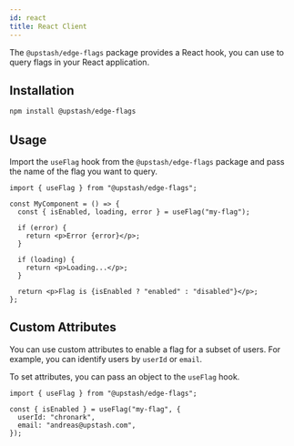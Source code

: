 ```yaml
---
id: react
title: React Client
---
```


The `@upstash/edge-flags` package provides a React hook, you can use to query
flags in your React application.

## Installation

```bash
npm install @upstash/edge-flags
```

## Usage

Import the `useFlag` hook from the `@upstash/edge-flags` package and pass the
name of the flag you want to query.

```tsx
import { useFlag } from "@upstash/edge-flags";

const MyComponent = () => {
  const { isEnabled, loading, error } = useFlag("my-flag");

  if (error) {
    return <p>Error {error}</p>;
  }

  if (loading) {
    return <p>Loading...</p>;
  }

  return <p>Flag is {isEnabled ? "enabled" : "disabled"}</p>;
};
```

## Custom Attributes

You can use custom attributes to enable a flag for a subset of users. For
example, you can identify users by `userId` or `email`.

To set attributes, you can pass an object to the `useFlag` hook.

```tsx
import { useFlag } from "@upstash/edge-flags";

const { isEnabled } = useFlag("my-flag", {
  userId: "chronark",
  email: "andreas@upstash.com",
});
```
